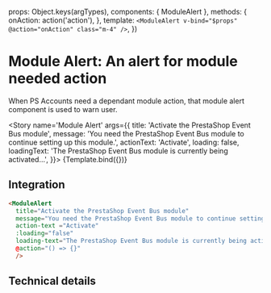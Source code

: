

<Meta
  title="Components/Alert/Module Alert"
  component={ModuleAlert} />

  props: Object.keys(argTypes),
  components: { ModuleAlert },
  methods: {
    onAction: action('action'),
  },
  template: `<ModuleAlert v-bind="$props" @action="onAction" class="m-4" />`,
})

# Module Alert: An alert for module needed action

When PS Accounts need a dependant module action, 
that module alert component is used to warn user.

<Story
  name='Module Alert'
  args={{
    title: 'Activate the PrestaShop Event Bus module',
    message: 'You need the PrestaShop Event Bus module to continue setting up this module.',
    actionText: 'Activate',
    loading: false,
    loadingText: 'The PrestaShop Event Bus module is currently being activated...',
  }}>
  {Template.bind({})}
</Story>

## Integration

```html
<ModuleAlert
  title="Activate the PrestaShop Event Bus module"
  message="You need the PrestaShop Event Bus module to continue setting up this module."
  action-text ="Activate"
  :loading="false"
  loading-text="The PrestaShop Event Bus module is currently being activated..."
  @action="() => {}"
  />
```

## Technical details

<Description of={ModuleAlert} />
<Props of={ModuleAlert} />

